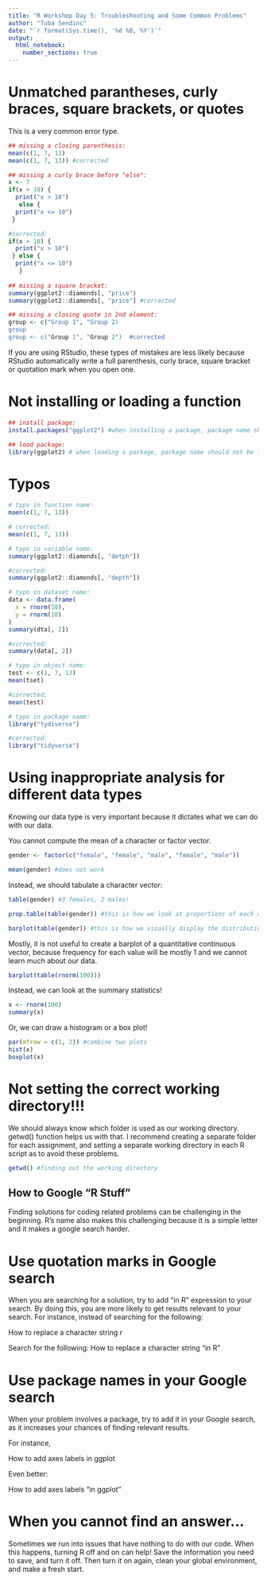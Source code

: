 ```yaml
---
title: "R Workshop Day 5: Troubleshooting and Some Common Problems"
author: "Tuba Sendinc"
date: "`r format(Sys.time(), '%d %B, %Y')`"
output: 
  html_notebook:
    number_sections: true
---
```



# Unmatched parantheses, curly braces, square brackets, or quotes

This is a very common error type. 

```r
## missing a closing parenthesis:
mean(c(1, 7, 13)
mean(c(1, 7, 13)) #corrected

## missing a curly brace before "else":
x <- 7 
if(x > 10) {
  print("x > 10")
   else {
  print("x <= 10")
 }

#corrected:
if(x > 10) {
  print("x > 10")
 } else {
  print("x <= 10")
   }
  
## missing a square bracket:
summary(ggplot2::diamonds[, "price")
summary(ggplot2::diamonds[, "price"] #corrected

## missing a closing quote in 2nd element:
group <- c("Group 1", "Group 2) 
group
group <- c("Group 1", "Group 2")  #corrected

```

If you are using RStudio, these types of mistakes are less likely because RStudio automatically write a full parenthesis, curly brace, square bracket or quotation mark when you open one.

# Not installing or loading a function

```r
## install package:
install.packages("ggplot2") #when installing a package, package name should be in quotation marks

## load package:
library(ggplot2) # when loading a package, package name should not be in quotation marks
```

# Typos 

```r
# typo in function name:
maen(c(1, 7, 13))

# corrected:
mean(c(1, 7, 13))

# typo in variable name:
summary(ggplot2::diamonds[, "detph"])

#corrected:
summary(ggplot2::diamonds[, "depth"])

# typo in dataset name:
data <- data.frame(
  x = rnorm(10),
  y = rnorm(10)
)
summary(dta[, 2])

#corrected:
summary(data[, 2])

# typo in object name:
test <- c(1, 7, 13)
mean(tset)

#corrected:
mean(test)

# typo in package name:
library("tydiverse")

#corrected:
library("tidyverse")
```

# Using inappropriate analysis for different data types 

Knowing our data type is very important because it dictates what we can do with our data. 

You cannot compute the mean of a character or factor vector.
```r
gender <- factor(c("female", "female", "male", "female", "male"))

mean(gender) #does not work
```

Instead, we should tabulate a character vector:
```r
table(gender) #3 females, 2 males!

prop.table(table(gender)) #this is how we look at proportions of each cell!

barplot(table(gender)) #this is how we visually display the distribution!
```

Mostly, it is not useful to create a barplot of a quantitative continuous vector, because frequency for each value will be mostly 1 and we cannot learn much about our data.
```r
barplot(table(rnorm(100)))
```

Instead, we can look at the summary statistics!
```r
x <- rnorm(100)
summary(x)
```

Or, we can draw a histogram or a box plot!
```r
par(mfrow = c(1, 2)) #combine two plots
hist(x)
boxplot(x)
```

# Not setting the correct working directory!!!

We should always know which folder is used as our working directory. getwd() function helps us with that. I recommend creating a separate folder for each assignment, and setting a separate working directory in each R script as to avoid these problems.
```r
getwd() #finding out the working directory
```

## How to Google "R Stuff"

Finding solutions for coding related problems can be challenging in the beginning. R's name also makes this challenging because it is a simple letter and it makes a google search harder. 

# Use quotation marks in Google search

When you are searching for a solution, try to add "in R" expression to your search. By doing this, you are more likely to get results relevant to your search. 
For instance, instead of searching for the following:

How to replace a character string r

Search for the following:
How to replace a character string "in R"

# Use package names in your Google search

When your problem involves a package, try to add it in your Google search, as it increases your chances of finding relevant results.

For instance, 

How to add axes labels in ggplot

Even better:

How to add axes labels "in ggplot"

# When you cannot find an answer...

Sometimes we run into issues that have nothing to do with our code. When this happens, turning R off and on can help! Save the information you need to save, and turn it off. Then turn it on again, clean your global environment, and make a fresh start.




